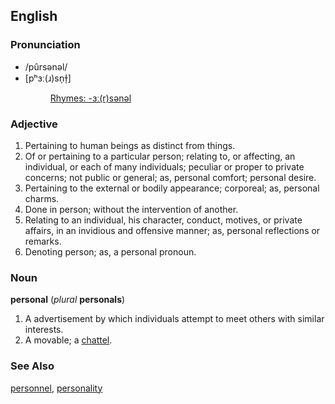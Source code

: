 ==English==
===Pronunciation===
*/pûrsənəl/
*[pʰɜː(ɹ)sn̩ɫ̩]
*:[[Rhymes:English:-ɜː(r)sənəl|Rhymes: -ɜː(r)sənəl]]
===Adjective===
#Pertaining to human beings as distinct from things.
#Of or pertaining to a particular person; relating to, or affecting, an individual, or each of many individuals; peculiar or proper to private concerns; not public or general; as, personal comfort; personal desire.
#Pertaining to the external or bodily appearance; corporeal; as, personal charms.
#Done in person; without the intervention of another.
#Relating to an individual, his character, conduct, motives, or private affairs, in an invidious and offensive manner; as, personal reflections or remarks.
#Denoting person; as, a personal pronoun.

===Noun===
'''personal''' (''plural'' '''personals''')
#A advertisement by which individuals attempt to meet others with similar interests.
#A movable; a [[chattel]].
===See Also===
[[personnel]], [[personality]]